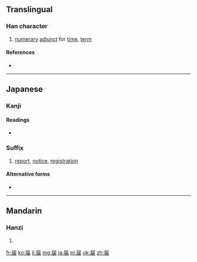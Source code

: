 {{also|屆}}
==Translingual==

===Han character===
{{Han char|rn=44|rad=尸|as=05|sn=8|four=|canj=尸中田 (SLW)|ids=⿸[[尸]][[由]]}}

# [[numerary]] [[adjunct]] for [[time]], [[term]]

====References====
* {{Han ref|kx=0301.141|dkj=07667|dj=0597.120|hdz=20969.050|uh=5C4A|ud=23626}}

----

==Japanese==

===Kanji===
{{ja-kanji|grade=6|rs=尸05}}

====Readings====
* {{ja-readings|on=[[かい]] (kai)|kun=[[とどける]] (todokeru), [[とどく]] (todoku), [[とどけ]] (todoke)}}

===Suffix===
{{ja-pos|k|suffix|hira=とどけ|rom=-todoke}} 

# [[report]], [[notice]], [[registration]]

====Alternative forms====
* {{l|ja|届け}}

----

==Mandarin==

===Hanzi===
{{cmn-hanzi|tra=屆|pin=[[jiè]] ([[jie4]])|wg=chieh<sup>4</sup>}}

# {{defn|lang=cmn|sort=尸05}}

[[fr:届]]
[[ko:届]]
[[li:届]]
[[mg:届]]
[[ja:届]]
[[pl:届]]
[[uk:届]]
[[zh:届]]